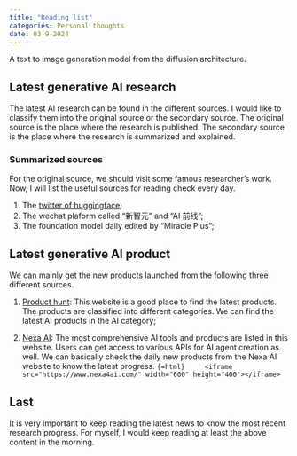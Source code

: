 ```yaml
---
title: "Reading list"
categories: Personal thoughts
date: 03-9-2024
---
```


::: {.callout-tip}
A text to image generation model from the diffusion architecture.
:::

## Latest generative AI research
The latest AI research can be found in the different sources. I would like to classify them into the original source or the secondary source. The original source is the place where the research is published. The secondary source is the place where the research is summarized and explained.

### Summarized sources
For the original source, we should visit some famous researcher's work. Now, I will list the useful sources for reading check every day. 

1. The [twitter of huggingface](https://twitter.com/huggingface);
2. The wechat plaform called "新智元" and "AI 前线";
3. The foundation model daily edited by "Miracle Plus";



## Latest generative AI product

We can mainly get the new products launched from the following three different sources.

1. [Product hunt](https://www.producthunt.com/): This website is a good place to find the latest products. The products are classified into different categories. We can find the latest AI products in the AI category;

2. [Nexa AI](https://www.nexa4ai.com/ai-tools): The most comprehensive AI tools and products are listed in this website. Users can get access to various APIs for AI agent creation as well. We can basically check the daily new products from the Nexa AI website to know the latest progress.
    ```{=html}
    <iframe src="https://www.nexa4ai.com/" width="600" height="400"></iframe>
    ```

## Last
It is very important to keep reading the latest news to know the most recent research progress. For myself, I would keep reading at least the above content in the morning.